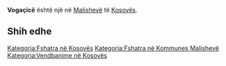 {{Fshat në 
 | Emri                = Vogaçicë
 | EmriAlt                = 
 | NAME_SHORT_FORM=      
 | NAME_GENERIC=      
 | NAME_SORT_NAME_RO=      VOGACICE
 | FULL_NAME_RO = Vogaçicë
 | FULL_NAME_ND_RO=Vogacice
 | SORT_NAME_RG=VOGACICE
 | FULL_NAME_RG=Vogaçicë
 | FULL_NAME_ND_RG=Vogacice
 | SRP_NAME_SHORT_FORM=      
 | SRP_NAME_GENERIC=      
 | SRP_NAME_SORT_NAME_RO=      
 | SRP_FULL_NAME_RO = 
 | SRP_FULL_NAME_ND_RO=
 | SRP_SORT_NAME_RG=
 | SRP_FULL_NAME_RG=
 | SRP_FULL_NAME_ND_RG=
 | Emri (Rasa dhanore) = 
 | Figura              = 
 | Shteti              = Kosovo
 | Komuna              = Malishevë
 | Kodi postar         = 
 | Sipërfaqja          = 

 | Popullsia           = 

 | Regj. i popullsisë  = 
 | Dend. e popullsisë  = 
 | Faqja zyrtare       = 
 <!--- Koordinatat ----> 
 | Gjerësia            = 42.557854
 | Gjatësia            = 21.278166
 | Lartësia            = 
}}
'''Vogaçicë''' është një [[]] në [[Malishevë]] të [[Kosovës]].

<!-- == Gjeografia == -->
<!-- == Historia == -->
<!-- == Demografia == -->
== Shih edhe ==
{{Komuna Malishevë}}
{{Kosovo-Administrata-Cung}}

[[Kategoria:Fshatra në Kosovës]]
[[Kategoria:Fshatra në Kommunes Malishevë]]
[[Kategoria:Vendbanime në Kosovës]]